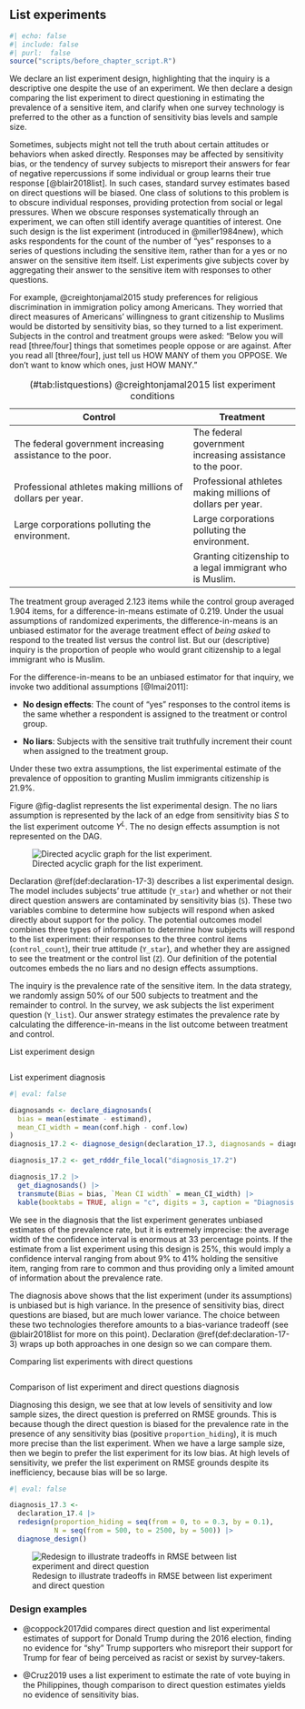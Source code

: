## List experiments {.unnumbered}

```r
#| echo: false
#| include: false
#| purl:  false
source("scripts/before_chapter_script.R")
```

:::: {.ddbox}
We declare an list experiment design, highlighting that the inquiry is a descriptive one despite the use of an experiment. We then declare a design comparing the list experiment to direct questioning in estimating the prevalence of a sensitive item, and clarify when one survey technology is preferred to the other as a function of sensitivity bias levels and sample size.
::::


Sometimes, subjects might not tell the truth about certain attitudes or behaviors when asked directly. Responses may be affected by sensitivity bias, or the tendency of survey subjects to misreport their answers for fear of negative repercussions if some individual or group learns their true response [@blair2018list]. In such cases, standard survey estimates based on direct questions will be biased. One class of solutions to this problem is to obscure individual responses, providing protection from social or legal pressures. When we obscure responses systematically through an experiment, we can often still identify average quantities of interest. One such design is the list experiment (introduced in @miller1984new), which asks respondents for the count of the number of "yes" responses to a series of questions including the sensitive item, rather than for a yes or no answer on the sensitive item itself. List experiments give subjects cover by aggregating their answer to the sensitive item with responses to other questions.

For example, @creightonjamal2015 study preferences for religious discrimination in immigration policy among Americans. They worried that direct measures of Americans' willingness to grant citizenship to Muslims would be distorted by sensitivity bias, so they turned to a list experiment. Subjects in the control and treatment groups were asked: "Below you will read [three/four] things that sometimes people oppose or are against. After you read all [three/four], just tell us HOW MANY of them you OPPOSE. We don’t want to know which ones, just HOW MANY."

| Control                                                                                           | Treatment                                                   |
| ------------------------------------------------------------------------------------------------- | ----------------------------------------------------------- |
| The federal government increasing assistance to the poor.                                         | The federal government increasing assistance to the poor.   |
| Professional athletes making millions of dollars per year.                                        | Professional athletes making millions of dollars per year.  |
| Large corporations polluting the environment.                                                     | Large corporations polluting the environment.               |
|                                                                                                   | Granting citizenship to a legal immigrant who is Muslim.    |

Table: (\#tab:listquestions) @creightonjamal2015 list experiment conditions

The treatment group averaged 2.123 items while the control group averaged 1.904 items, for a difference-in-means estimate of 0.219. Under the usual assumptions of randomized experiments, the difference-in-means is an unbiased estimator for the average treatment effect of *being asked* to respond to the treated list versus the control list. But our (descriptive) inquiry is the proportion of people who would grant citizenship to a legal immigrant who is Muslim.

For the difference-in-means to be an unbiased estimator for that inquiry, we invoke two additional assumptions [@Imai2011]:

- **No design effects**: The count of "yes" responses to the control items is the same whether a respondent is assigned to the treatment or control group. 

- **No liars**: Subjects with the sensitive trait truthfully increment their count when assigned to the treatment group. 

Under these two extra assumptions, the list experimental estimate of the prevalence of opposition to granting Muslim immigrants citizenship is 21.9%.

Figure @fig-daglist represents the list experimental design. The no liars assumption is represented by the lack of an edge from sensitivity bias $S$ to the list experiment outcome $Y^L$. The no design effects assumption is not represented on the DAG. 

![Directed acyclic graph for the list experiment.](/figures/figure-17-1){#fig:figure-17-1}

Declaration \@ref(def:declaration-17-3) describes a list experimental design. The model includes subjects' true attitude (`Y_star`) and whether or not their direct question answers are contaminated by sensitivity bias (`S`). These two variables combine to determine how subjects will respond when asked directly about support for the policy. The potential outcomes model combines three types of information to determine how subjects will respond to the list experiment: their responses to the three control items (`control_count`), their true attitude (`Y_star`), and whether they are assigned to see the treatment or the control list (`Z`). Our definition of the potential outcomes embeds the no liars and no design effects assumptions. 

The inquiry is the prevalence rate of the sensitive item. In the data strategy, we randomly assign 50\% of our 500 subjects to treatment and the remainder to control. In the survey, we ask subjects the list experiment question (`Y_list`). Our answer strategy estimates the prevalence rate by calculating the difference-in-means in the list outcome between treatment and control.

:::{.definition #declaration-17-3} 

List experiment design

```r
```

:::



:::{.lemma #diagnosis-17-2}

List experiment diagnosis

```r
#| eval: false

diagnosands <- declare_diagnosands(
  bias = mean(estimate - estimand),
  mean_CI_width = mean(conf.high - conf.low)
)
diagnosis_17.2 <- diagnose_design(declaration_17.3, diagnosands = diagnosands)
```

```r
diagnosis_17.2 <- get_rdddr_file_local("diagnosis_17.2")
```

```r
diagnosis_17.2 |> 
  get_diagnosands() |> 
  transmute(Bias = bias, `Mean CI width` = mean_CI_width) |> 
  kable(booktabs = TRUE, align = "c", digits = 3, caption = "Diagnosis of a list experiment.")
```

We see in the diagnosis that the list experiment generates unbiased estimates of the prevalence rate, but it is extremely imprecise: the average width of the confidence interval is enormous at 33 percentage points. If the estimate from a list experiment using this design is 25%, this would imply a confidence interval ranging from about 9% to 41% holding the sensitive item, ranging from rare to common and thus providing only a limited amount of information about the prevalence rate.

:::

The diagnosis above shows that the list experiment (under its assumptions) is unbiased but is high variance. In the presence of sensitivity bias, direct questions are biased, but are much lower variance. The choice between these two technologies therefore amounts to a bias-variance tradeoff (see @blair2018list for more on this point). Declaration \@ref(def:declaration-17-3) wraps up both approaches in one design so we can compare them.

:::{.definition #declaration-17-4} 

Comparing list experiments with direct questions

```r
```

:::

:::{.lemma #diagnosis-17-3}

Comparison of list experiment and direct questions diagnosis

Diagnosing this design, we see that at low levels of sensitivity and low sample sizes, the direct question is preferred on RMSE grounds. This is because though the direct question is biased for the prevalence rate in the presence of any sensitivity bias (positive `proportion_hiding`), it is much more precise than the list experiment. When we have a large sample size, then we begin to prefer the list experiment for its low bias. At high levels of sensitivity, we prefer the list experiment on RMSE grounds despite its inefficiency, because bias will be so large. 

```r
#| eval: false

diagnosis_17.3 <- 
  declaration_17.4 |> 
  redesign(proportion_hiding = seq(from = 0, to = 0.3, by = 0.1), 
           N = seq(from = 500, to = 2500, by = 500)) |> 
  diagnose_design()
```

:::

![Redesign to illustrate tradeoffs in RMSE between list experiment and direct question](/figures/figure-17-2){#fig:figure-17-2}

### Design examples

- @coppock2017did compares direct question and list experimental estimates of support for Donald Trump during the 2016 election, finding no evidence for "shy" Trump supporters who misreport their support for Trump for fear of being perceived as racist or sexist by survey-takers.

- @Cruz2019 uses a list experiment to estimate the rate of vote buying in the Philippines, though comparison to direct question estimates yields no evidence of sensitivity bias.
